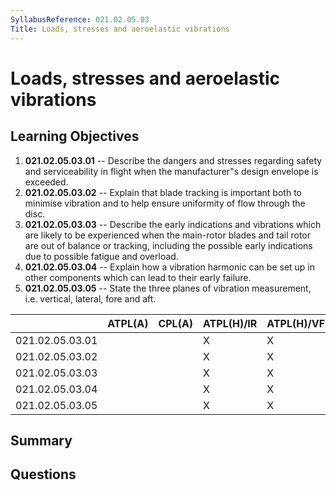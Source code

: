 ```yaml
---
SyllabusReference: 021.02.05.03
Title: Loads, stresses and aeroelastic vibrations
---
```


# Loads, stresses and aeroelastic vibrations

## Learning Objectives

1. **021.02.05.03.01** -- Describe the dangers and stresses regarding safety and
   serviceability in flight when the manufacturer"s design envelope is exceeded.
2. **021.02.05.03.02** -- Explain that blade tracking is important both to
   minimise vibration and to help ensure uniformity of flow through the disc.
3. **021.02.05.03.03** -- Describe the early indications and vibrations which are
   likely to be experienced when the main-rotor blades and tail rotor are out of
   balance or tracking, including the possible early indications due to possible
   fatigue and overload.
4. **021.02.05.03.04** -- Explain how a vibration harmonic can be set up in other
   components which can lead to their early failure.
5. **021.02.05.03.05** -- State the three planes of vibration measurement, i.e.
   vertical, lateral, fore and aft.

|                 | ATPL(A) | CPL(A) | ATPL(H)/IR | ATPL(H)/VFR | CPL(H) | IR  | CBIR(A) |
| --------------- | ------- | ------ | ---------- | ----------- | ------ | --- | ------- |
| 021.02.05.03.01 |         |        | X          | X           | X      |     |         |
| 021.02.05.03.02 |         |        | X          | X           | X      |     |         |
| 021.02.05.03.03 |         |        | X          | X           | X      |     |         |
| 021.02.05.03.04 |         |        | X          | X           | X      |     |         |
| 021.02.05.03.05 |         |        | X          | X           | X      |     |         |

## Summary

## Questions
